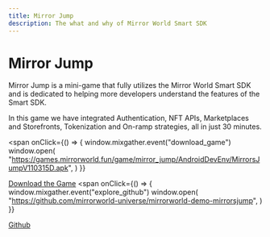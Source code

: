 ```yaml
---
title: Mirror Jump
description: The what and why of Mirror World Smart SDK
---
```


# Mirror Jump

Mirror Jump is a mini-game that fully utilizes the Mirror World Smart SDK and is
dedicated to helping more developers understand the features of the Smart SDK.

In this game we have integrated Authentication, NFT APIs, Marketplaces and
Storefronts, Tokenization and On-ramp strategies, all in just 30 minutes.

<span
  onClick={() => {
    window.mixgather.event("download_game")
    window.open(
      "https://games.mirrorworld.fun/game/mirror_jump/AndroidDevEnv/MirrorsJumpV110315D.apk",
    )
  }}
>
  [Download the Game]()
</span>
<span
  onClick={() => {
    window.mixgather.event("explore_github")
    window.open(
      "https://github.com/mirrorworld-universe/mirrorworld-demo-mirrorsjump",
    )
  }}
>
  [Github]()
</span>
